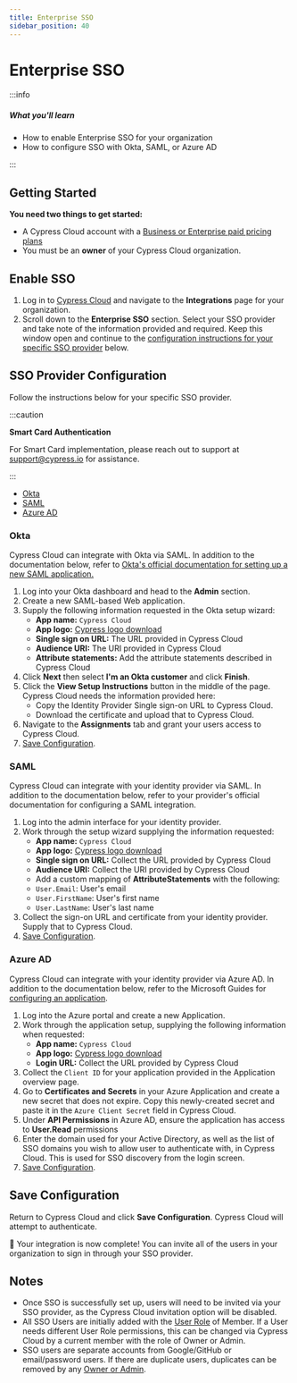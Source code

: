 ```yaml
---
title: Enterprise SSO
sidebar_position: 40
---
```


# Enterprise SSO

:::info

##### <Icon name="question-circle" color="#42a1c0" /> What you'll learn

- How to enable Enterprise SSO for your organization
- How to configure SSO with Okta, SAML, or Azure AD

:::

## Getting Started

**You need two things to get started:**

- A Cypress Cloud account with a [Business or Enterprise paid pricing plans](https://www.cypress.io/pricing)
- You must be an **owner** of your Cypress Cloud organization.


## Enable SSO

1. Log in to [Cypress Cloud](https://cloud.cypess.io) and navigate to the **Integrations** page for your
   organization.
2. Scroll down to the **Enterprise SSO** section. Select your SSO provider and
   take note of the information provided and required. Keep this window open and
   continue to the
   [configuration instructions for your specific SSO provider](#SSO-Provider-Configuration)
   below.

## SSO Provider Configuration

Follow the instructions below for your specific SSO provider.

:::caution

<strong>Smart Card Authentication</strong>

For Smart Card implementation, please reach out to
support at support@cypress.io for assistance.

:::

- [Okta](#Okta)
- [SAML](#SAML)
- [Azure AD](#Azure-AD)

### **Okta**

Cypress Cloud can integrate with Okta via SAML. In addition to the documentation
below, refer to
[Okta's official documentation for setting up a new SAML application.](https://developer.okta.com/docs/guides/saml-application-setup/overview/)

1. Log into your Okta dashboard and head to the **Admin** section.
   <DocsImage
     src="/img/cloud/sso/okta-admin-cypress-sso-setup.png"
     alt="Okta Admin"
   />
1. Create a new SAML-based Web application.
   <DocsImage
     src="/img/cloud/sso/okta-add-application-step1-cypress-sso.png"
     alt="Create Okta SAML App"
   />
   <DocsImage
     src="/img/cloud/sso/okta-add-application-step3-cypress-sso.png"
     alt="Create Okta SAML App"
     width={600}
   />
1. Supply the following information requested in the Okta setup wizard:
   - **App name:** `Cypress Cloud`
   - **App logo:** [Cypress logo download](https://on.cypress.io/logo)
   - **Single sign on URL:** The URL provided in Cypress Cloud
   - **Audience URI:** The URI provided in Cypress Cloud
   - **Attribute statements:** Add the attribute statements described in Cypress
   Cloud
1. Click **Next** then select **I'm an Okta customer** and click **Finish**.
1. Click the **View Setup Instructions** button in the middle of the page.
   Cypress Cloud needs the information provided here:
   - Copy the Identity Provider Single sign-on URL to Cypress Cloud.
   - Download the certificate and upload that to Cypress Cloud.
1. Navigate to the **Assignments** tab and grant your users access to Cypress
   Cloud.
1. [Save Configuration](#Save-Configuration).

### **SAML**

Cypress Cloud can integrate with your identity provider via SAML. In addition to
the documentation below, refer to your provider's official documentation for
configuring a SAML integration.

<DocsImage src="/img/cloud/sso/enterprise-SSO-SAML.png" alt="SAML SSO" />

1. Log into the admin interface for your identity provider.
1. Work through the setup wizard supplying the information requested:
   - **App name:** `Cypress Cloud`
   - **App logo:** [Cypress logo download](https://on.cypress.io/logo)
   - **Single sign on URL:** Collect the URL provided by Cypress Cloud
   - **Audience URI:** Collect the URI provided by Cypress Cloud
   - Add a custom mapping of **AttributeStatements** with the following:
   - `User.Email`: User's email
   - `User.FirstName`: User's first name
   - `User.LastName`: User's last name
1. Collect the sign-on URL and certificate from your identity provider. Supply
   that to Cypress Cloud.
1. [Save Configuration](#Save-Configuration).

### **Azure AD**

Cypress Cloud can integrate with your identity provider via Azure AD. In
addition to the documentation below, refer to the Microsoft Guides for
[configuring an application](https://docs.microsoft.com/en-us/azure/active-directory/develop/quickstart-register-app).

1. Log into the Azure portal and create a new Application.
1. Work through the application setup, supplying the following information when
   requested:
   - **App name:** `Cypress Cloud`
   - **App logo:** [Cypress logo download](https://on.cypress.io/logo)
   - **Login URL:** Collect the URL provided by Cypress Cloud
1. Collect the `Client ID` for your application provided in the Application
   overview page.
1. Go to **Certificates and Secrets** in your Azure Application and create a new
   secret that does not expire. Copy this newly-created secret and paste it in
   the `Azure Client Secret` field in Cypress Cloud.
1. Under **API Permissions** in Azure AD, ensure the application has access to
   **User.Read** permissions
1. Enter the domain used for your Active Directory, as well as the list of SSO
   domains you wish to allow user to authenticate with, in Cypress Cloud. This
   is used for SSO discovery from the login screen.
1. [Save Configuration](#Save-Configuration).

## Save Configuration

Return to Cypress Cloud and click **Save Configuration**. Cypress Cloud will
attempt to authenticate.

🎉 Your integration is now complete! You can invite all of the users in your
organization to sign in through your SSO provider.

## Notes

- Once SSO is successfully set up, users will need to be invited via your SSO
  provider, as the Cypress Cloud invitation option will be disabled.
- All SSO Users are initially added with the
  [User Role](/cloud/account-management/users#User-roles) of Member. If a
  User needs different User Role permissions, this can be changed via Cypress
  Cloud by a current member with the role of Owner or Admin.
- SSO users are separate accounts from Google/GitHub or email/password users. If
  there are duplicate users, duplicates can be removed by any
  [Owner or Admin](/cloud/account-management/users#User-roles).
